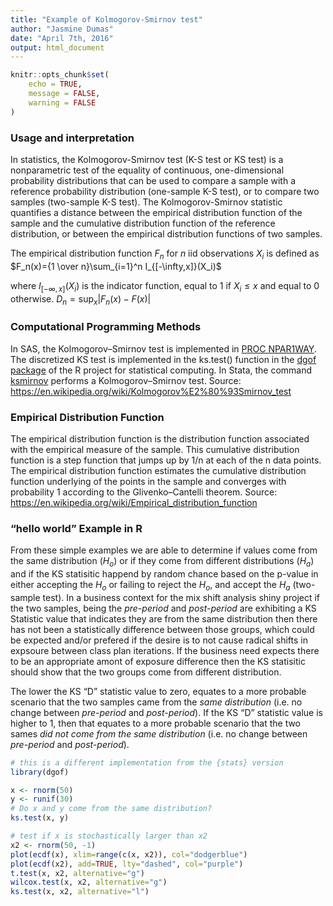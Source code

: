 ```yaml
---
title: "Example of Kolmogorov-Smirnov test"
author: "Jasmine Dumas"
date: "April 7th, 2016"
output: html_document
---
```


```r
knitr::opts_chunk$set(
	echo = TRUE,
	message = FALSE,
	warning = FALSE
)
```

### Usage and interpretation

In statistics, the Kolmogorov-Smirnov test (K-S test or KS test) is a nonparametric test of the equality of continuous, one-dimensional probability distributions that can be used to compare a sample with a reference probability distribution (one-sample K-S test), or to compare two samples (two-sample K-S test). The Kolmogorov-Smirnov statistic quantifies a distance between the empirical distribution function of the sample and the cumulative distribution function of the reference distribution, or between the empirical distribution functions of two samples. 

The empirical distribution function $F_n$ for *n* iid observations $X_i$ is defined as $F_n(x)={1 \over n}\sum_{i=1}^n I_{[-\infty,x]}(X_i)$

where $I_{[-\infty,x]}(X_i)$ is the indicator function, equal to 1 if $X_i \le x$ and equal to 0 otherwise. 
$D_n= \sup_x |F_n(x)-F(x)|$

### Computational Programming Methods

In SAS, the Kolmogorov–Smirnov test is implemented in [PROC NPAR1WAY](https://support.sas.com/documentation/cdl/en/statug/63033/HTML/default/viewer.htm#npar1way_toc.htm). The discretized KS test is implemented in the ks.test() function in the [dgof package](https://cran.r-project.org/web/packages/dgof/dgof.pdf) of the R project for statistical computing. In Stata, the command [ksmirnov](http://www.stata.com/manuals13/rksmirnov.pdf) performs a Kolmogorov–Smirnov test. Source: <https://en.wikipedia.org/wiki/Kolmogorov%E2%80%93Smirnov_test>

### Empirical Distribution Function

The empirical distribution function is the distribution function associated with the empirical measure of the sample. This cumulative distribution function is a step function that jumps up by 1/n at each of the n data points. The empirical distribution function estimates the cumulative distribution function underlying of the points in the sample and converges with probability 1 according to the Glivenko–Cantelli theorem. Source: <https://en.wikipedia.org/wiki/Empirical_distribution_function>

### "hello world" Example in R

From these simple examples we are able to determine if values come from the same distribution ($H_o$) or if they come from different distributions ($H_a$) and if the KS statisitic happend by random chance based on the p-value in either accepting the $H_o$ or failing to reject the $H_o$, and accept the $H_a$ (two-sample test). In a business context for the mix shift analysis shiny project if the two samples, being the *pre-period* and *post-period* are exhibiting a KS Statistic value that indicates they are from the same distribution then there has not been a statistically difference between those groups, which could be expected and/or prefered if the desire is to not cause radical shifts in expsoure between class plan iterations. If the business need expects there to be an appropriate amont of exposure difference then the KS statisitic should show that the two groups come from different distribution.

The lower the KS "D" statistic value to zero, equates to a more probable scenario that the two samples came from the *same distribution* (i.e. no change between *pre-period* and *post-period*). If the KS "D" statistic value is higher to 1, then that equates to a more probable scenario that the two sames *did not come from the same distribution* (i.e. no change between *pre-period* and *post-period*).
```r
# this is a different implementation from the {stats} version
library(dgof) 

x <- rnorm(50)
y <- runif(30)
# Do x and y come from the same distribution?
ks.test(x, y)

# test if x is stochastically larger than x2
x2 <- rnorm(50, -1)
plot(ecdf(x), xlim=range(c(x, x2)), col="dodgerblue")
plot(ecdf(x2), add=TRUE, lty="dashed", col="purple")
t.test(x, x2, alternative="g")
wilcox.test(x, x2, alternative="g")
ks.test(x, x2, alternative="l")

```



